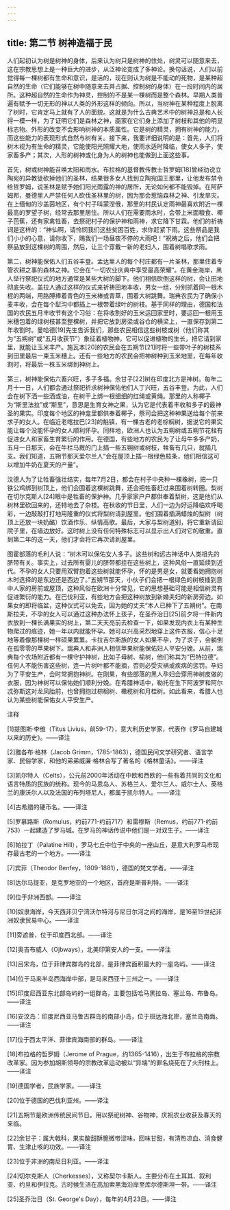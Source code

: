```yaml
---
---
---
```

title: 第二节 树神造福于民
---




人们起初认为树是树神的身体，后来认为树只是树神的住处，树灵可以随意来去，这在宗教思想上是一种巨大的进步，从泛神论变成了多神论。换句话说，人们以前觉得每一棵树都有生命和意识，是活的，现在则认为树是不能动的死物，是某种超自然的生命（它们能够在树中随意来去并占据、控制树的身体）在一段时间内的居所。这种超自然的生命作为神灵，控制的不是某一棵树而是整个森林。早期人类普遍有赋予一切无形的神以人类的外形这样的倾向。所以，当树神在某种程度上脱离了树时，它肯定马上就有了人的面貌。这就是为什么古典艺术中的树神总是和人长得一模一样，为了证明它们是森林之神，画家在它们身上添加了树枝和其他的明显标志物。外形的改变不会影响树神的本质属性。它是树的精灵，拥有树神的能力，而这些能力的表现形式自然与树有关。接下来，我要详细说明的是：首先，人们将树木视为有生命的精灵，它能使阳光照耀大地，使雨水适时降临，使女人多子，使家畜多产；其次，人形的树神或化身为人的树神也能做到上面这些事。

首先，树或树神能召唤太阳和雨水。布拉格的基督教传教士哲罗姆[18]曾经劝说立陶宛的异教徒砍掉他们的圣林，结果很多女人找到立陶宛国王那里，让他发布禁令给哲罗姆，说圣林是赋予她们阳光雨露的神的居所，无论如何都不能毁掉。在阿萨姆邦，曼德里人严禁任何人砍伐圣林里的树，因为那会惹恼森林之神、引发旱灾。在上缅甸的沙盖茵地区，有个村子叫蒙涅俄，那里的村民认定雨神最喜欢附近一棵最高的罗望子树，经常去那里居住。所以人们在需要雨水时，会带上米面粮食、椰子芭蕉，还有家禽牲畜，去祭祀村子的保护神和雨神，求它降下甘霖。他们的祈祷词是这样的：“神仙啊，请怜悯我们这些贫困百姓，求你赶紧下雨。这些祭品是我们小小的心意，请你收下，赐我们一场昼夜不停的大雨吧！”祝祷之后，他们会把祭品放到这棵树的周围，然后，让三个穿戴一新的老妇人，围着树唱歌求雨。

第二，树神能保佑人们五谷丰登。孟达里人的每个村庄都有一片圣林，那里住着专管农耕之事的森林之神。它会在“一切农业庆典中享受最高荣耀”。在黄金海岸，黑人举行祭祀仪式的地方通常是某些大树的脚下。他们相信砍倒这样的树，会让田地彻底失收。盖拉人通过这样的仪式来祈祷田地丰收，男女一组，分别抓着同一根木棍的两端，用胳膊捧着青色的玉米棒或青草，围着大树跳舞。瑞典农民为了确保小麦丰收，会在每个犁沟中都插上一根带着绿叶的树枝。基于同样的理由，德国和法国的农民五月丰收节有这个习俗：在将收割好的玉米运回家里时，要运回一根用玉米穗包着的绿树枝甚至整棵树，并把它放到房梁或谷仓的横梁上，一直保存到第二年收割时。曼哈德[19]先生告诉我们，那些农民相信这些树枝或树（他们称其为“五朔树”或“五月收获节”）象征着植物神，它可以促进植物的生长，把它请到家里，就能让玉米丰产。施瓦本[20]的农民会在五朔节[21]时将一些带叶子的树枝系到田里最后一束玉米穗上。还有一些地方的农民会把神树种到玉米地里，在每年收割时，将最后一株玉米绑到神树上。

第三，树神能保佑六畜兴旺，多子多福。余甘子[22]树在印度北方是神树。每年二月十一日，人们都会通过祭祀祈求树神保佑他们人丁兴旺，五谷丰登。为此，人们会在树下洒一些酒或油，在树干上绑一根细细的红绳或黄绳。那里的人称椰子为“斯里法拉”或“斯里”，意思是生育女神之果，认为它是代表着丰收和多子的最神圣的果实。印度每个地区的神龛里都供奉着椰子，祭司会把这种神果送给每个前来求子的女人。在临近老喀拉巴[23]的魁镇，有一棵古老的老棕榈树，据说它的果实能让每个没能怀孕的女人顺利怀孕。同样地，欧洲人也认为五朔树或五朔节花柱有促进女人和家畜生育繁衍的作用。在德国，有些地方的农民为了让母牛多多产奶，五月一日那天，会在牛栏马厩的门上插一些五朔树或树枝，牲畜有几只，就插几支。我们知道，五朔节那天爱尔兰人“会在屋顶上插一根绿色枝条，他们相信这可以增加牛奶在夏天的产量”。

汶德人为了让牲畜强壮结实，每年7月2日，都会在村子中央种一棵橡树，把一只铁公鸡绑到树顶上，他们会围着这棵树跳舞，还会把牲畜赶过来围着树转圈。梨树在切尔克斯人[24]眼中是牲畜的保护神。几乎家家户户都供奉着梨树，这是他们从树林里砍回来的，还特地去了杂枝。在秋收的节日里，人们一边为好运降临欢呼喝彩，一边敲敲打打地用隆重的仪式将梨树请到屋里。他们围着插满蜡烛的梨树（树顶上还放一块奶酪）饮酒作乐、纵情高歌。最后，大家与梨树道别，将它重新请回院子里，在墙边放好。这时树上没有任何特殊标志可以显示出人们对它的敬重。直到第二年的这一天，他们才会将它再次请到屋里。

图霍部落的毛利人说：“树木可以保佑女人多子。这些树和远古神话中人类祖先的脐带有关。事实上，过去所有婴儿的脐带都挂在这些树上，这种风俗一直延续到近代。不孕的女人只要用双臂抱着这些树就能怀孕，怀的是男是女，就要看她拥抱树木时选择的是东边还是西边了。”五朔节那天，小伙子们会把一根绿色的树枝插到意中人家的房前或屋顶，这种风俗在欧洲十分常见，它的思想基础可能是相信树灵有促进繁衍的能力。在巴伐利亚，有些地方会把这种树放到新婚夫妇的新房旁边。如果女的即将临盆，这种仪式可以免去，因为她的丈夫“本人已种下了五朔树”。在南斯拉夫，不孕的女人可以通过这种办法怀上孩子，在圣乔治日[25]前夕将一件新内衣放到一棵长满果实的树上，第二天天亮前去检查一下，如果发现内衣上有某种生物爬过的痕迹，她一年以内就能怀孕。她可以兴高采烈地穿上这件衣服，信心十足地等着像那棵树一样硕果累累。卡拉吉尔斯族的女人如果不孕，为了求子，会躺倒在孤零零的苹果树下。瑞典人和非洲人相信苹果树能保佑妇人平安分娩。从前，瑞典每个农场附近都有一棵守护神树，比如子母树、榆树，他们称其为“巴特拉德”。任何人不能伤害这些树，连一片树叶都不能摘，否则必受灾祸或疾病的惩罚。孕妇为了平安生产，会时常拥抱神树。在刚果，有些部落的黑人孕妇会穿用神树皮做的衣服，因为神树可以保佑她们顺利分娩。在希腊神话中，勒托在生下阿波罗和阿尔忒弥斯这对龙凤胎前，也曾拥抱过棕榈树、橄榄树和月桂树。如此看来，希腊人也认为某些树能保佑女人平安生产。

注释

[1]提图斯·李维（Titus Livius，前59-17），意大利历史学家，代表作《罗马自建城以来的历史》。——译注

[2]雅各布·格林（Jacob Grimm，1785-1863），德国民间文学研究者、语言学家、民俗学家，和他的弟弟威廉·格林合写了著名的《格林童话》。——译注

[3]凯尔特人（Celts），公元前2000年活动在中欧和西欧的一些有着共同的文化和语言特质的民族的统称。现今的马恩岛人、苏格兰人、爱尔兰人、威尔士人、英格兰的康沃尔人以及法国的布列塔尼人，都属于凯尔特人。——译注

[4]古希腊的硬币名。——译注

[5]罗慕路斯（Romulus，约前771-约前717）和雷穆斯（Remus，约前771-约前753）一起建造了罗马城。在罗马的神话传说中他们是一对双生子。——译注

[6]帕拉丁（Palatine Hill），罗马七丘中位于中央的一座山丘，是意大利罗马市现存最古老的一个地方。——译注

[7]宾菲（Theodor Benfey，1809-1881），德国的梵文学者。——译注

[8]达尔马提亚，是克罗地亚的一个地区，首府是斯普利特。——译注

[9]位于非洲西部。——译注

[10]奴隶海岸，今天西非贝宁湾沃尔特河与尼日尔河之间的海岸，是16至19世纪非洲奴隶贸易中心。——译注

[11]旁遮普，位于印度西北部。——译注

[12]奥吉布威人（Ojbways），北美印第安人的一支。——译注

[13]吕宋岛，位于菲律宾群岛的北部，是菲律宾面积最大的一座岛屿。——译注

[14]位于马来半岛西海岸中部，是马来西亚十三州之一。——译注

[15]印度尼西亚东北部岛屿的一组群岛，主要包括哈马黑拉岛、塞兰岛、布鲁岛。——译注

[16]安汶岛：印度尼西亚马鲁古群岛的南部小岛，位于班达海北岸，塞兰岛南面。——译注

[17]位于西太平洋、菲律宾海南部的群岛。——译注

[18]布拉格的哲罗姆（Jerome of Prague，约1365-1416），出生于布拉格的宗教改革家。因为参加胡斯领导的宗教改革运动被以“异端”的罪名烧死在了火刑柱上。——译注

[19]德国学者，民族学家。——译注

[20]位于德国的巴伐利亚州。——译注

[21]五朔节是欧洲传统民间节日。用以祭祀树神、谷物神，庆祝农业收获及春天的来临。

[22]余甘子：属大戟科，果实酸甜酥脆微带涩味，回味甘甜，有清热凉血、消食健胃、生津止咳的功效。——译注

[23]位于非洲的南尼日利亚。——译注

[24]切尔克斯人（Cherkesses），又称契尔卡斯人。主要分布在土耳其、叙利亚、约旦和伊拉克。古时候生活在高加索黑海沿岸至库尔德斯坦一带。——译注

[25]圣乔治日（St. George's Day），每年的4月23日。——译注